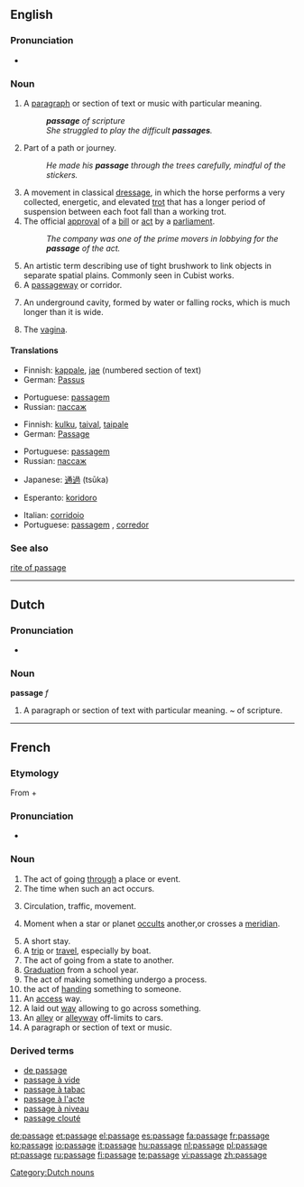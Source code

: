 ==English==

{{rank|touch|higher|military|891|passage|wood|matters|physical}}

===Pronunciation===
{{IPA|/ˈpæsɪʤ/}}
* {{audio|en-us-passage.ogg|Audio (US)}}

===Noun===
{{en-noun}}

# <!--DefA-->A [[paragraph]] or section of text or music with particular meaning.
#: '''''passage''' of scripture''
#: ''She struggled to play the difficult '''passages'''.''
# <!--DefA-->Part of a path or journey.
#: ''He made his '''passage''' through the trees carefully, mindful of the stickers.''
# <!--DefC--> {{dressage}} A movement in classical [[dressage]], in which the horse performs a very collected, energetic, and elevated [[trot]] that has a longer period of suspension between each foot fall than a working trot.
# The official [[approval]] of a [[bill]] or [[act]] by a [[parliament]].
#: ''The company was one of the prime movers in lobbying for the '''passage''' of the act.''
# <!--DefD-->An artistic term describing use of tight brushwork to link objects in separate spatial plains.  Commonly seen in Cubist works.
# A [[passageway]] or corridor.
# {{caving}} An underground cavity, formed by water or falling rocks, which is much longer than it is wide.
# {{slang}} The [[vagina]].

====Translations====
<!--DefA-->{{trans-top|section of text or music}}
* Finnish: [[kappale]], [[jae]] (numbered section of text)
* German: [[Passus]] {{m}}
{{trans-mid}}
* Portuguese: [[passagem]] {{f}}
* Russian: [[пассаж]]
{{trans-bottom}}

<!--DefB-->{{trans-top|part of a journey}}
* Finnish: [[kulku]], [[taival]], [[taipale]]
* German: [[Passage]] {{f}}
{{trans-mid}}
* Portuguese: [[passagem]] {{f}}
* Russian: [[пассаж]]
{{trans-bottom}}

{{trans-top|an official agreement of a bill or act}}
* Japanese: [[通過]] (tsūka)
{{trans-mid}}
{{trans-bottom}}

<!--DefE-->{{trans-top|passageway}}
* Esperanto: [[koridoro]]
{{trans-mid}}
* Italian: [[corridoio]] {{m}}
* Portuguese: [[passagem]] {{f}}, [[corredor]] {{m}}
{{trans-bottom}}

===See also===
[[rite of passage]]

----

==Dutch==

===Pronunciation===
*{{audio|Nl-passage.ogg|audio}}

===Noun===
'''passage''' ''f''

# <!--DefA-->A paragraph or section of text with particular meaning.  ~ of scripture.

[[Category:Dutch nouns]]

----

==French==

===Etymology===
From {{term|passer#French|passer}} + {{term|-age}}

===Pronunciation===
*{{audio|Fr-passage.ogg|audio}}

===Noun===
{{fr-noun|m}}

# The act of going [[through]] a place or event.
# The time when such an act occurs.
# {{uncountable}} Circulation, traffic, movement.
# {{astronomy|lang=fr}} Moment when a star or planet [[occult]]s another,or crosses a [[meridian]].
# A short stay.
# A [[trip]] or [[travel]], especially by boat.
# The act of going from a state to another.
# [[graduation|Graduation]] from a school year.
# The act of making something undergo a process.
# the act of [[hand]]ing something to someone.
# An [[access]] way.
# A laid out [[way]] allowing to go across something.
# An [[alley]] or [[alleyway]] off-limits to cars.
# A paragraph or section of text or music.

===Derived terms===
* [[de passage]]
* [[passage à vide]]
* [[passage à tabac]]
* [[passage à l'acte]]
* [[passage à niveau]]
* [[passage clouté]]

[[de:passage]]
[[et:passage]]
[[el:passage]]
[[es:passage]]
[[fa:passage]]
[[fr:passage]]
[[ko:passage]]
[[io:passage]]
[[it:passage]]
[[hu:passage]]
[[nl:passage]]
[[pl:passage]]
[[pt:passage]]
[[ru:passage]]
[[fi:passage]]
[[te:passage]]
[[vi:passage]]
[[zh:passage]]